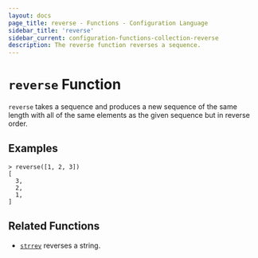 ```yaml
---
layout: docs
page_title: reverse - Functions - Configuration Language
sidebar_title: 'reverse'
sidebar_current: configuration-functions-collection-reverse
description: The reverse function reverses a sequence.
---
```


# `reverse` Function

`reverse` takes a sequence and produces a new sequence of the same length
with all of the same elements as the given sequence but in reverse order.

## Examples

```
> reverse([1, 2, 3])
[
  3,
  2,
  1,
]
```

## Related Functions

- [`strrev`](../string/strrev.html) reverses a string.
